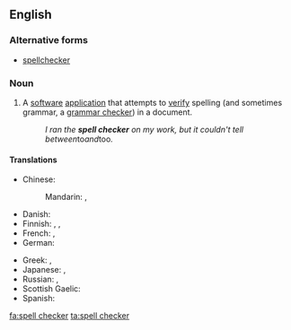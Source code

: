 ==English==
{{wikipedia}}

===Alternative forms===
* [[spellchecker]]

===Noun===
{{en-noun|sg=[[spell]] [[checker]]}}

# A [[software]] [[application]] that attempts to [[verify]] spelling (and sometimes grammar, a [[grammar checker]]) in a document.
#: ''I ran the '''spell checker''' on my work, but it couldn't tell between ''to'' and ''too''.''

====Translations====
{{trans-top|software application}}
* Chinese:
*: Mandarin: {{t|zh|拼寫檢查|sc=Hani}}, {{t|zh|拼写检查|tr=pīnxiě jiǎnchá|sc=Hani}}
* Danish: {{t-|da|stavekontrol|c}}
* Finnish: {{t-|fi|oikoluku}}, {{t-|fi|oikolukuohjelma}}, {{t-|fi|oikeinkirjoituksen tarkistin}}
* French: {{t+|fr|correcteur orthographique|m}}, {{t+|fr|vérificateur orthographique|m}}
* German: {{t-|de|Rechtschreibprüfung|f}}
{{trans-mid}}
* Greek: {{t+|el|ορθογράφος|m|tr=orthográphos|sc=Grek}}, {{t+|el|διορθωτής|m|tr=diorthotís|sc=Grek}}
* Japanese: {{t-|ja|スペルチェッカ|tr=superuchekka|sc=Jpan}}, {{t-|ja|スペルチェッカー|tr=superuchekkā|sc=Jpan}}
* Russian: {{t-|ru|программа проверки орфографии|f|tr=prográmma provérki orfográfii|sc=Cyrl}}, {{t-|ru|проверка орфографии|f|tr=provérka orfográfii|sc=Cyrl}}
* Scottish Gaelic: {{t-|gd|dearbhair-litreachaidh|m}}
* Spanish: {{t-|es|corrector ortográfico|m}}
{{trans-bottom}}

[[fa:spell checker]]
[[ta:spell checker]]